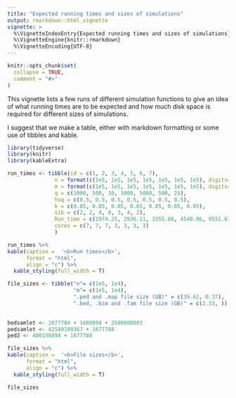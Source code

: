 ```yaml
---
title: "Expected running times and sizes of simulations"
output: rmarkdown::html_vignette
vignette: >
  %\VignetteIndexEntry{Expected running times and sizes of simulations}
  %\VignetteEngine{knitr::rmarkdown}
  %\VignetteEncoding{UTF-8}
---
```


```r
knitr::opts_chunk$set(
  collapse = TRUE,
  comment = "#>"
)
```

This vignette lists a few runs of different simulation functions to give an idea of what running times are to be expected and how much disk space is required for different sizes of simulations.

I suggest that we make a table, either with markdown formatting or some use of tibbles and kable.

```r
library(tidyverse)
library(knitr)
library(kableExtra)
```


```r
run_times <- tibble(id = c(1, 2, 3, 4, 5, 6, 7),
               n = format(c(1e5, 1e5, 1e5, 1e5, 1e5, 1e5, 1e5), digits=7),
               m = format(c(1e5, 1e5, 1e5, 1e5, 1e5, 1e5, 1e5), digits=7), 
               q = c(1000, 500, 10, 1000, 5000, 500, 25),
               hsq = c(0.5, 0.5, 0.5, 0.5, 0.5, 0.5, 0.5),
               k = c(0.05, 0.05, 0.05, 0.05, 0.05, 0.05, 0.05),
               sib = c(2, 2, 4, 0, 3, 4, 2),
               Run_time = c(2974.25, 2936.11, 3355.88, 4540.06, 9551.67, 11207.75, 11581.89),
               cores = c(7, 7, 7, 3, 3, 3, 3)
               )
```



```r
run_times %>% 
kable(caption =  '<b>Run times</b>',
      format = "html",
      align = "c") %>% 
  kable_styling(full_width = T)
```

```r
file_sizes <- tibble("n"= c(1e5, 1e4),
                     "m"= c(1e5, 1e4),
                     ".ped and .map file size (GB)" = c(39.62, 0.37),
                     ".bed, .bim and .fam file size (GB)" = c(2.33, ))
                     
```

```r
bedsamlet <- 2077784 + 1688894 + 2500000003
pedsamlet <- 42540100367 + 1677788
ped2 <- 400158894 + 1677788
```


```r
file_sizes %>% 
kable(caption =  '<b>File sizes</b>',
      format = "html",
      align = "c") %>% 
  kable_styling(full_width = T)
```



```r
file_sizes
```

